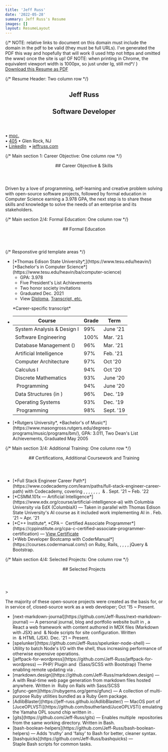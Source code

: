 ```yaml
---
title: 'Jeff Russ'
date: '2022-05-28'
summary: Jeff Russ's Resume
images: []
layout: ResumeLayout
---
```


<div id='printable-page' className='flex flex-wrap font-serif italic align-top'>
  {/* NOTE: relative links to document on this domain must include the domain in the pdf to be valid 
  (they must be full URLs). I've generated the PDF this way and hopefully that will work (I used http 
  not https and omitted the www) once the site is up!
  OF NOTE: when printing in Chrome, the equivalent viewport width is 1000px, so just under lg, still md*/ }
  <div className='block w-full -mt-8 mb-6 print-hide'>
    <a className='text-lg styled-link font-semibold' href='/docs/Jeff-Russ_Resume.pdf' target="_blank" download='Jeff-Russ_Resume.pdf'>Download this Resume as PDF</a>
  </div>

  {/* Resume Header: Two column row */}
  <section id="resume-header" className='my-0 px-1 lg:my-2 lg:px-6 w-1/2'>
    <header className='text-xl ml-5 mb-0 text-center not-italic'>
      <h1 className='font-black font-display tracking-wider text-4xl mb-1'>Jeff Russ</h1>
      <h2 className='text-sm -mb-1'>Software Developer</h2>
    </header>
  </section>
  <section id="resume-contact" className='mt-3 px-1 lg:my-2 lg:px-4 w-1/2 text-xs sm:text-[0.78rem] font-sans not-italic align-top leading-5'>
    &bull; <a className='styled-link nobot jeff-e-mail username-at-moc-liamg align-top' href='moc.ssurffej'>moc.</a><br />
    &bull; <a className='styled-link nobot jeff-ph-num area-exchangenum-405-646' href='6878'>405</a>&nbsp;&bull;&nbsp;Glen Rock, NJ<br />
    &bull; <a className='styled-link' href='https://www.linkedin.com/in/jeff-russ-a866b648/' target="_blank">LinkedIn</a>&nbsp;
    &bull; <a className='styled-link' href='https://www.jeffruss.com/' target="_blank">jeffruss.com</a>
  </section>

  {/* Main section 1: Career Objective: One column row */}
  <section id='objective' className='card-section'>
    <header>
      ## Career Objective & Skills
    </header>
    <p className='py-1 my-0 px-2 md:px-8 lg:px-20'>Driven by a love of programming, self-learning and creative problem solving
      with open-source software projects, followed by formal education in Computer Science earning a 3.978 GPA, the next step is 
      to share these skills and knowledge to solve the needs of an enterprise and its stakeholders.</p>
    <div id='tech-list' className="flex flex-wrap my-1 mx-8">  
      <TechIcon kind='javascript' size={0.9} />
      <TechIcon kind='css3' size={0.9} />
      <TechIcon kind='html5' size={0.9} />
      <TechIcon kind='react' size={0.9} />
      <TechIcon kind='nextjs' size={0.9} />
      <TechIcon kind='nodejs' size={0.9} />
      <TechIcon kind='python' size={0.9} />
      <TechIcon kind='nosql' size={0.9} />
      <TechIcon kind='sql' size={0.9} />
      <TechIcon kind='git' size={0.9} />
    </div>
  </section>
  
  {/* Main section 2/4: Formal Education: One column row */}
  <section id='education' className='card-section'>
    <header>
      ## Formal Education
    </header>
    {/* Responstive grid template areas */} 
    <div className='pl-2 md:pl-6 lg:px-20'>
      <ul className='py-1 education-grid-template-areas-wrapper'> 
        <li className='A'> 
          [*Thomas Edison State University*,](https://www.tesu.edu/heavin/)<br className='responsive' /> [*Bachelor's in Computer Science*](https://www.tesu.edu/heavin/ba/computer-science)
          <ul>
            <li>GPA: 3.978</li>
            <li>Five President's List Achievements</li>
            <li>Two honor society invitations</li>
            <li>Graduated Dec. 2021</li>
            <li>View&nbsp;<a href='http://jeffruss.com/docs/Jeff-Russ_TESU_diploma.pdf' target='_blank' className="styled-link">Diploma</a>,&nbsp;<a href='http://jeffruss.com/docs/Jeff-Russ_TESU_transcript_etc.pdf' target='_blank' className="styled-link">Transcript, etc.</a></li>
          </ul>
          <p id='transcript-label' className="mt-0 pt-0 ml-10 lg:mt-3 sm:ml-4 after:content-[':'] sm:after:content-['→']">*Career-specific transcript*</p>
        </li>
        <li className='B list-none pl-2 sm:pl-0 sm:ml-0 md:ml-0 md:pl-4'>
          <table>
            <thead className='font-sans not-italic'><tr><th>Course</th><th>Grade</th><th>Term</th></tr></thead>
            <tbody>
              <tr><td>System Analysis & Design I</td><td>99%</td><td>June '21</td></tr>
              <tr><td>Software Engineering</td><td>100%</td><td>Mar. '21</td></tr>
              <tr><td>Database Management (<TechLabel kind='sql'/>)</td><td>96%</td><td>Mar. '21</td></tr>
              <tr><td>Artificial Intelligence</td><td>97%<br /></td><td>Feb. '21<br /></td></tr>
              <tr><td>Computer Architecture</td><td>97%</td><td>Oct '20</td></tr>
              <tr><td>Calculus I</td><td>94%</td><td>Oct '20</td></tr>
              <tr><td>Discrete Mathematics</td><td>93%</td><td>June '20</td></tr>
              <tr><td><TechLabel kind='python'/>&nbsp;Programming</td><td>94%</td><td>June '20</td></tr>
              <tr><td>Data Structures (in <TechLabel kind='python'/>)</td><td>96%</td><td>Dec. '19</td></tr>
              <tr><td>Operating Systems</td><td>93%</td><td>Dec. '19</td></tr>
              <tr><td><TechLabel kind='cpp'/>&nbsp;Programming</td><td>98%</td><td>Sept. '19</td></tr>
            </tbody>
          </table>
        </li>
        <li className='C mt-0 sm:-mt-14 md:-mt-24 lg:-mt-16 lg:bottom-0'>
          [*Rutgers University*, *Bachelor's of Music*](https://www.masongross.rutgers.edu/degrees-programs/music/programs/bm/),
          GPA: 3.011, Two Dean's List Achievements, Graduated May 2005
        </li>
      </ul>
    </div>
  </section>

  {/* Main section 3/4: Additional Training: One column row */}
  <section id='additional' className='card-section'>
    <header>
      ## Certifications, Additional Coursework and Training 
    </header>
    <div className='pl-2 py-1 my-0 md:px-6 lg:px-20'>
      <ul>
        <li>[*Full Stack Engineer Career Path*](https://www.codecademy.com/learn/paths/full-stack-engineer-career-path) with Codecademy, covering <TechLabel kind='html5'/>, <TechLabel kind='css3'/>, <TechLabel kind='javascript'/>,  <TechLabel kind='git'/>,  <TechLabel kind='github'/>, <TechLabel kind='sql'/>, <TechLabel kind='express'/>, <TechLabel kind='react'/>&nbsp;& <TechLabel kind='nodejs'/>. Sept. '21 ~ Feb. '22</li>
        <li>[*CSMM.101x — Artificial Intelligence*](https://www.edx.org/course/artificial-intelligence-ai) with Columbia University via EdX (ColumbiaX)
          — Taken in parallel with Thomas Edison State University's AI course as it included work implementing AI in <TechLabel kind='python'/>. Feb. '21 ~ Apr. '21</li>
        <li>[*C++ Institute*, *CPA – <TechLabel kind='cpp'/>&nbsp;Certified Associate Programmer*](https://cppinstitute.org/cpa-c-certified-associate-programmer-certification) 
          — <a href='http://jeffruss.com/docs/Jeff-Russ_CppInstituteCertificate.pdf' target='_blank' className="styled-link">View Certificate</a></li>
        <li>[*Web Developer Bootcamp with CoderManual*](https://courses.codermanual.com/) on  <TechLabel>Ruby, Rails</TechLabel>, <TechLabel kind='html5'/>, <TechLabel kind='git'/>, <TechLabel kind='github'/>,&nbsp;<TechLabel kind='javascript'/>, <TechLabel>jQuery</TechLabel>&nbsp;& <TechLabel>Bootstrap</TechLabel>.</li>
      </ul>
    </div>
  </section>

{/* Main section 4/4: Selected Projects: One column row */}
  <section id='projects' className='card-section'>
    <header>
      ## Selected Projects
    </header>
    <div className='pl-2 py-1 my-0 md:px-6 lg:px-20'>
      > <p>The majority of these open-source projects were created as the basis for, or in service of, closed-source work as a web developer; Oct '15 ~ Present.</p>
      <ul>
        <li className='ml-6'>[next-markdown-journal](https://github.com/Jeff-Russ/next-markdown-journal) 
          — A personal journal, blog and portfolio website built in <TechLabel kind='nextjs'/>, a <TechLabel kind='react'>React</TechLabel>&nbsp;a web framework with content authored in MDX files (Markdown with JSX) and <TechLabel kind='tailwind' className="text-[100%]"/>&nbsp;&&nbsp;<TechLabel kind='nodejs'>Node</TechLabel>&nbsp;scripts for site configuration. Written in&nbsp;<TechLabel kind='javascript'/>&nbsp;&&nbsp;<TechLabel kind='html5'>HTML</TechLabel>&nbsp;(<TechLabel kind='react'>JSX</TechLabel>). Dec. '21 ~ Present.</li>
        <li>[spelunker](https://github.com/Jeff-Russ/spelunker-node-shell) 
          — Utility to batch&nbsp;<TechLabel kind='nodejs'>Node's</TechLabel>&nbsp;I/O with the&nbsp;<TechLabel kind='scripts'>shell</TechLabel>, thus increasing performance of otherwise expensive operations.</li>
        <li>[jeffpack-for-wordpress](https://github.com/Jeff-Russ/jeffpack-for-wordpress) 
          — <TechLabel>PHP</TechLabel>/<TechLabel kind='javascript'/>&nbsp;Plugin and&nbsp;<TechLabel kind='css3'/>&nbsp;(<TechLabel kind='sass' className='text-[#947484]'>Sass/SCSS</TechLabel>&nbsp;with&nbsp;<TechLabel>Bootstrap</TechLabel>)&nbsp;Theme enabling remote updating via&nbsp;<TechLabel kind='git'/>.</li>
        <li>[markdown.design](https://github.com/Jeff-Russ/markdown.design) 
          — A with Real-time web page generation from markdown files hosted anywhere. Written in &nbsp;<TechLabel>Ruby on Rails</TechLabel>&nbsp;with&nbsp;<TechLabel kind='sass' className='text-[#947484]'>Sass/SCSS</TechLabel></li>
        <li>[gfunc-gem](https://rubygems.org/gems/gfunc) 
          — A collection of multi-purpose <TechLabel>Ruby</TechLabel> utilities bundled as a <TechLabel>Ruby Gem</TechLabel> package.</li> 
        <li>[AdlibBlaster](https://jeff-russ.github.io/AdlibBlaster/) 
          — MacOS port of [JuceOPLVSTi](https://github.com/bsutherland/JuceOPLVSTi) emulating the Yamaha OPL sound chip written in <TechLabel kind='cpp'/>.</li>
        <li>[gits](https://github.com/Jeff-Russ/gits) 
          — Enables multiple&nbsp;<TechLabel kind='git'/>&nbsp;repositories from the same working directory. Written in&nbsp;<TechLabel kind='scripts'>Bash</TechLabel>.</li>
        <li>[bash-boolean-helpers](https://github.com/Jeff-Russ/bash-boolean-helpers) 
          — Adds 'truthy' and 'falsy' to&nbsp;<TechLabel kind='scripts'>Bash</TechLabel>&nbsp;for better, cleaner syntax.</li>
        <li>[bashquicks](https://github.com/Jeff-Russ/bashquicks) 
          — Staple&nbsp;<TechLabel kind='scripts'>Bash</TechLabel>&nbsp;scripts for common tasks.</li>
      </ul>
    </div>
  </section>
</div>








